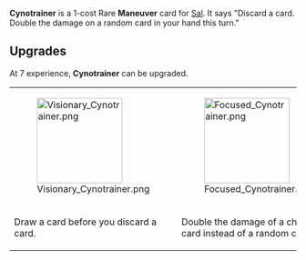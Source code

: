 {{Card
|rarity = Rare
|decktype = Battle
|cardtype = Maneuver
|character = Sal
|keywords = 
|upgradeable = Yes
|expreq = 7
|upgrade1 = Visionary Cynotrainer
|upgrade2 = Focused Cynotrainer}}
{{Quote|Cybernetics and neuron enhancements give people an extra edge in battle. The rich ones anyways.}}
'''Cynotrainer''' is a 1-cost Rare '''Maneuver''' card for [[Sal]]. It says "Discard a card. Double the damage on a random card in your hand this turn."

==Upgrades==
At 7 experience, '''Cynotrainer''' can be upgraded.
{| class="wikitable" style="text-align:center"
|-
|[[File:Visionary Cynotrainer.png|150px]]
|[[File:Focused Cynotrainer.png|150px]]
|-
!Draw a card before you discard a card.
!Double the damage of a chosen card instead of a random card.
|}